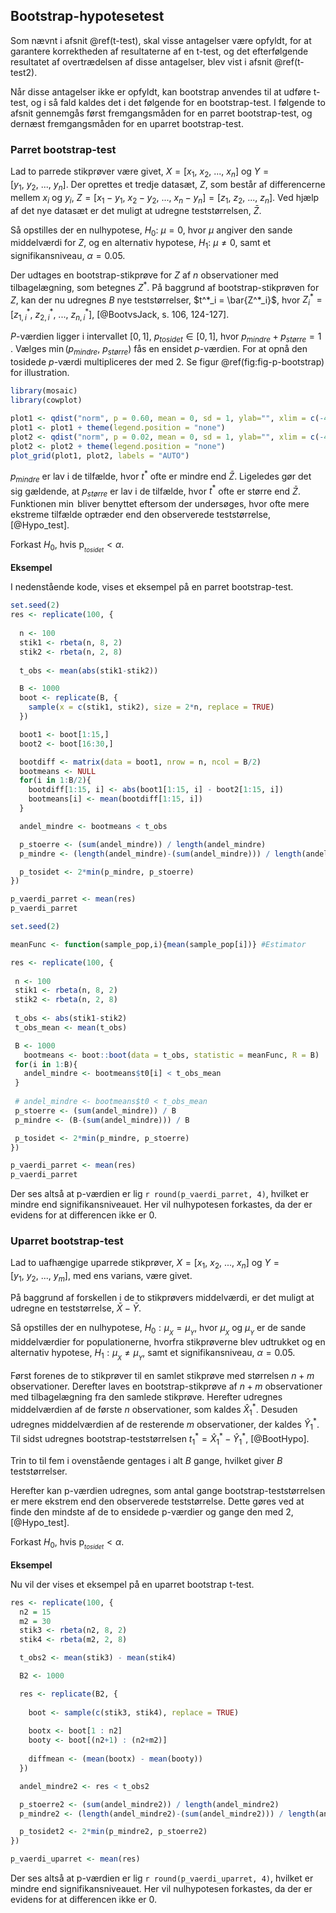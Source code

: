## Bootstrap-hypotesetest

Som nævnt i afsnit \@ref(t-test), skal visse antagelser være opfyldt, for at garantere korrektheden af resultaterne af en t-test, og det efterfølgende resultatet af overtrædelsen af disse antagelser, blev vist i afsnit \@ref(t-test2).

<!-- 1. Variablen er kvantitativ. -->
<!-- 2. Stikprøveudtagning er udført med tilfældighed. -->
<!-- 3. Populationen er normalfordelt. -->

Når disse antagelser ikke er opfyldt, kan bootstrap anvendes til at udføre t-test, og i så fald kaldes det i det følgende for en bootstrap-test. I følgende to afsnit gennemgås først fremgangsmåden for en parret bootstrap-test, og dernæst fremgangsmåden for en uparret bootstrap-test.

### Parret bootstrap-test

Lad to parrede stikprøver være givet, $X=[x_{1},~x_{2},~...,~x_{n}]$ og $Y=[y_{1},~y_{2},~...,~y_{n}]$.
Der oprettes et tredje datasæt, $Z$, som består af differencerne mellem $x_i$ og $y_i$, $Z = [x_1-y_1,~ x_2-y_2,~...,~x_n-y_n] = [z_1,~z_2,~...,~z_n]$. Ved hjælp af det nye datasæt er det muligt at udregne teststørrelsen, $\bar{Z}$.

Så opstilles der en nulhypotese, $H_0:~\mu = 0$, hvor $\mu$ angiver den sande middelværdi for $Z$, og en alternativ hypotese, $H_1:~\mu\neq 0$, samt et signifikansniveau, $\alpha = 0.05$. 

Der udtages en bootstrap-stikprøve for $Z$ af $n$ observationer med tilbagelægning, som betegnes $Z^*$. På baggrund af bootstrap-stikprøven for $Z$, kan der nu udregnes $B$ nye teststørrelser, $t^*_i = \bar{Z^*_i}$, hvor $Z^*_i = [z^*_{1,i},~z^*_{2,i},~...,~z^*_{n,i}]$, [@BootvsJack, s. 106, 124-127].

_P_-værdien ligger i intervallet $[0,1]$, $p_{tosidet} \in [0,1]$, hvor $p_{mindre} + p_{større} = 1$ . Vælges $\min (p_{mindre}, ~p_{større})$ fås en ensidet _p_-værdien. For at opnå den tosidede _p_-værdi multipliceres der med $2$. Se figur \@ref(fig:fig-p-bootstrap) for illustration.

```r
library(mosaic)
library(cowplot)
```

```r
plot1 <- qdist("norm", p = 0.60, mean = 0, sd = 1, ylab="", xlim = c(-4, 4),  return = c("plot"))
plot1 <- plot1 + theme(legend.position = "none")
plot2 <- qdist("norm", p = 0.02, mean = 0, sd = 1, ylab="", xlim = c(-4, 4), return = c("plot"))
plot2 <- plot2 + theme(legend.position = "none")
plot_grid(plot1, plot2, labels = "AUTO")
```

$p_{mindre}$ er lav i de tilfælde, hvor $t^*$ ofte er mindre end $\bar Z$. Ligeledes gør det sig gældende, at $p_{større}$ er lav i de tilfælde, hvor $t^*$ ofte er større end $\bar Z$. Funktionen $\min$ bliver benyttet eftersom der undersøges, hvor ofte mere ekstreme tilfælde optræder end den observerede teststørrelse, [@Hypo_test].

\begin{align}
p_{_{mindre}} &= \frac{\text{antal gange }\{t^*<\bar{Z}\}}{B} \\
p_{_{større}} &= \frac{\text{antal gange }\{t^*>\bar{Z}\}}{B} \\
p_{_{tosidet}} &= 2 \cdot \text{min}(p_{_{mindre}},~p_{_{større}})
\end{align}

Forkast $H_0$, hvis $\text{p}_{_{tosidet}}<\alpha$.

__Eksempel__

I nedenstående kode, vises et eksempel på en parret bootstrap-test.

```r
set.seed(2)
res <- replicate(100, {
  
  n <- 100
  stik1 <- rbeta(n, 8, 2)
  stik2 <- rbeta(n, 2, 8)
  
  t_obs <- mean(abs(stik1-stik2))

  B <- 1000
  boot <- replicate(B, {
    sample(x = c(stik1, stik2), size = 2*n, replace = TRUE)
  })

  boot1 <- boot[1:15,]
  boot2 <- boot[16:30,]

  bootdiff <- matrix(data = boot1, nrow = n, ncol = B/2)
  bootmeans <- NULL
  for(i in 1:B/2){
    bootdiff[1:15, i] <- abs(boot1[1:15, i] - boot2[1:15, i])
    bootmeans[i] <- mean(bootdiff[1:15, i])
  }

  andel_mindre <- bootmeans < t_obs

  p_stoerre <- (sum(andel_mindre)) / length(andel_mindre)
  p_mindre <- (length(andel_mindre)-(sum(andel_mindre))) / length(andel_mindre)

  p_tosidet <- 2*min(p_mindre, p_stoerre)
})

p_vaerdi_parret <- mean(res)
p_vaerdi_parret
```

```r
set.seed(2)

meanFunc <- function(sample_pop,i){mean(sample_pop[i])} #Estimator

res <- replicate(100, {
 
 n <- 100
 stik1 <- rbeta(n, 8, 2)
 stik2 <- rbeta(n, 2, 8)
 
 t_obs <- abs(stik1-stik2)
 t_obs_mean <- mean(t_obs)

 B <- 1000
   bootmeans <- boot::boot(data = t_obs, statistic = meanFunc, R = B)
 for(i in 1:B){
   andel_mindre <- bootmeans$t0[i] < t_obs_mean
 }
 
 # andel_mindre <- bootmeans$t0 < t_obs_mean
 p_stoerre <- (sum(andel_mindre)) / B
 p_mindre <- (B-(sum(andel_mindre))) / B

 p_tosidet <- 2*min(p_mindre, p_stoerre)
})

p_vaerdi_parret <- mean(res)
p_vaerdi_parret
```

Der ses altså at p-værdien er lig ```r round(p_vaerdi_parret, 4)```, hvilket er mindre end signifikansniveauet. Her vil nulhypotesen forkastes, da der er evidens for at differencen ikke er $0$.

### Uparret bootstrap-test

Lad to uafhængige uparrede stikprøver, $X=[x_{1},~x_{2},~...,~x_{n}]$ og $Y=[y_{1},~y_{2},~...,~y_{m}]$, med ens varians, være givet.

På baggrund af forskellen i de to stikprøvers middelværdi, er det muligt at udregne en teststørrelse, $\bar{X}-\bar{Y}$.

Så opstilles der en nulhypotese, $H_0: \mu_{_X} = \mu_{_Y}$, hvor $\mu_{_X}$ og $\mu_{_Y}$ er de sande middelværdier for populationerne, hvorfra stikprøverne blev udtrukket og en alternativ hypotese, $H_1: \mu_{_X} \neq \mu_{_Y}$, samt et signifikansniveau, $\alpha = 0.05$. 

Først forenes de to stikprøver til en samlet stikprøve med størrelsen $n+m$ observationer. Derefter laves en bootstrap-stikprøve af $n+m$ observationer med tilbagelægning fra den samlede stikprøve. Herefter udregnes middelværdien af de første $n$ observationer, som kaldes $\hat{X}^*_1$. Desuden udregnes middelværdien af de resterende $m$ observationer, der kaldes $\hat{Y}^*_1$. Til sidst udregnes bootstrap-teststørrelsen $t^*_1=\hat{X}^*_1-\hat{Y}^*_1$, [@BootHypo].

Trin to til fem i ovenstående gentages i alt $B$ gange, hvilket giver $B$ teststørrelser. 

Herefter kan p-værdien udregnes, som antal gange bootstrap-teststørrelsen er mere ekstrem end den observerede teststørrelse. Dette gøres ved at finde den mindste af de to ensidede p-værdier og gange den med $2$, [@Hypo_test].

\begin{align}
p_{_{mindre}} &= \frac{\text{antal gange }\{t^*<\bar{Z}\}}{B} \\
p_{_{større}} &= \frac{\text{antal gange }\{t^*>\bar{Z}\}}{B} \\
p_{_{tosidet}} &= 2 \cdot \text{min}(p_{_{mindre}},~p_{_{større}})
\end{align}

Forkast $H_0$, hvis $\text{p}_{_{tosidet}}<\alpha$.

__Eksempel__

Nu vil der vises et eksempel på en uparret bootstrap t-test.

```r
res <- replicate(100, {
  n2 = 15
  m2 = 30
  stik3 <- rbeta(n2, 8, 2)
  stik4 <- rbeta(m2, 2, 8)

  t_obs2 <- mean(stik3) - mean(stik4)

  B2 <- 1000

  res <- replicate(B2, {
  
    boot <- sample(c(stik3, stik4), replace = TRUE)
  
    bootx <- boot[1 : n2]
    booty <- boot[(n2+1) : (n2+m2)]
  
    diffmean <- (mean(bootx) - mean(booty))
  })

  andel_mindre2 <- res < t_obs2

  p_stoerre2 <- (sum(andel_mindre2)) / length(andel_mindre2)
  p_mindre2 <- (length(andel_mindre2)-(sum(andel_mindre2))) / length(andel_mindre2)

  p_tosidet2 <- 2*min(p_mindre2, p_stoerre2)
})

p_vaerdi_uparret <- mean(res)
```

Der ses altså at p-værdien er lig ```r round(p_vaerdi_uparret, 4)```, hvilket er mindre end signifikansniveauet. Her vil nulhypotesen forkastes, da der er evidens for at differencen ikke er $0$.
